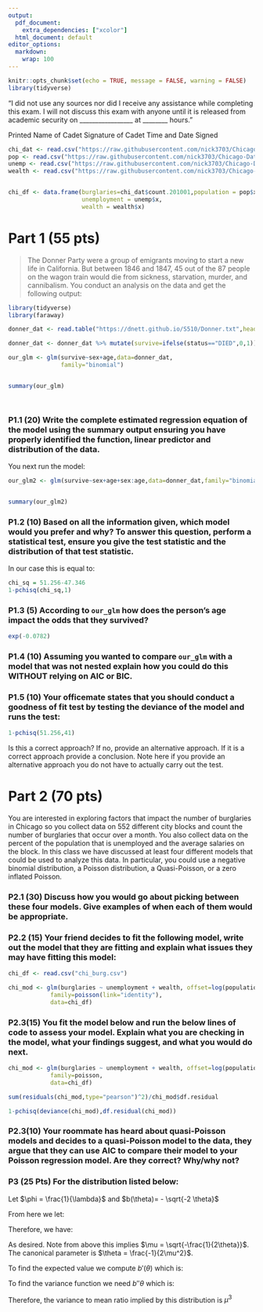 ```yaml
---
output:
  pdf_document:
    extra_dependencies: ["xcolor"]
  html_document: default
editor_options:
  markdown:
    wrap: 100
---
```


```r
knitr::opts_chunk$set(echo = TRUE, message = FALSE, warning = FALSE)
library(tidyverse)
```

\newcommand{\sol}[1]{\color{teal}  #1 \color{black}} 

\textbf{MA478 Generalized Linear Models (Spring 2024)} \hspace{1.5in} \textbf{Name:} \textcolor{red}{SOLUTION} \textbf{Midterm - 150 points}

\vspace{.25in}

\textbf{\underline{READ THESE INSTRUCTIONS CAREFULLY BEFORE YOU BEGIN.}}

```{=tex}
\begin{enumerate}
    \item This exam consists of this cover page and 8 pages of questions (total of 9 pages) worth a total of 150 points. You will have 75 minutes to complete this exam. 
    \item You are authorized to use your course notes and R/Rstudio (blank scripts only). You may NOT use any resources that are not on the authorized reference list, including computers, phones, the Internet, your textbook, and your classmates.
    \item All work written on this exam will be graded unless it is clearly marked through.  To receive full credit for your answer, you must show ALL mathematical work and provide explanations within the context of the associated research question. 
    \item Clearly indicate your final answer for questions that require calculations and \textbf{round all numbers to at least three significant digits}.
    \item Use a blank continuation sheet and clearly identify that the problem is continued both on the exam and on the continuation sheet.  Use one continuation sheet per problem continued.  Be sure to put your name on each continuation sheet.
    \item Cadets are \textbf{not} authorized to discuss the content, structure, or any other information about this exam until this exam has been released from academic security. Discussion includes all forms of written, electronic, and verbal communication. 
    \item Honor Acknowledgement Statement:  Sign and date the statement below when you have finished the exam and are ready to submit it for grading.
\end{enumerate}
```
"I did not use any sources nor did I receive any assistance while completing this exam. I will not discuss this exam with anyone until it is released from academic security on \_\_\_\_\_\_\_\_\_\_\_\_\_\_\_\_\_ at \_\_\_\_\_\_\_\_ hours."

\vspace{.5in}

\rule{1.7 in}{.5pt}\hspace{.5in}\rule{1.7 in}{.5pt}\hspace{.5in}\rule{1.7 in}{.5pt}

Printed Name of Cadet\hspace{.75 in} Signature of Cadet \hspace{.95 in} Time and Date Signed

\vspace{.25in}

```{=tex}
\begin{table}[hb]
\centering
\LARGE
\begin{tabular}{|l|c|c|c|c|}
\hline
Question & 1  & 2  & 3  & Total \\ \hline
Points   & 55 & 70 & 25 & 150   \\ \hline
Total    &    &    &    &       \\ \hline
\end{tabular}
\normalsize
\end{table}
```


```r
chi_dat <- read.csv("https://raw.githubusercontent.com/nick3703/Chicago-Data/master/crime.csv")
pop <- read.csv("https://raw.githubusercontent.com/nick3703/Chicago-Data/master/pop.csv")
unemp <- read.csv("https://raw.githubusercontent.com/nick3703/Chicago-Data/master/unemp.csv")
wealth <- read.csv("https://raw.githubusercontent.com/nick3703/Chicago-Data/master/wealth.csv")


chi_df <- data.frame(burglaries=chi_dat$count.201001,population = pop$x+1,
                     unemployment = unemp$x,
                     wealth = wealth$x)

```

\newpage

# Part 1 (55 pts)
<!-- (Write a fitted GLM from summary output) -->

> The Donner Party were a group of emigrants moving to start a new life in California. But between 1846 and 1847, 45 out of the 87 people on the wagon train would die from sickness, starvation, murder, and cannibalism. You conduct an analysis on the data and get the following output:


```r
library(tidyverse)
library(faraway)

donner_dat <- read.table("https://dnett.github.io/S510/Donner.txt",header=T)

donner_dat <- donner_dat %>% mutate(survive=ifelse(status=="DIED",0,1))

our_glm <- glm(survive~sex+age,data=donner_dat,
               family="binomial")


summary(our_glm)




```

### P1.1 (20) Write the complete estimated regression equation of the model using the summary output ensuring you have properly identified the function, linear predictor and distribution of the data.

```{=tex}
\textcolor{red}{Here we can write:}


```

\begin{align*}
i &= \mbox{person} \\
Z_i& = \mbox{1 if survived, 0 if died}\\
Z_i & \sim Bern(p_i)\\
\eta_i&=\log(\frac{p_i}{1-p_i})\\
\eta_i &= \beta_0 + \beta_1 x_{male} + \beta_2 x_{age}
\end{align*}


You next run the model:

```r

our_glm2 <- glm(survive~sex+age+sex:age,data=donner_dat,family="binomial")


summary(our_glm2)

```

### P1.2 (10) Based on all the information given, which model would you prefer and why? To answer this question, perform a statistical test, ensure you give the test statistic and the distribution of that test statistic.

```{=tex}
\textcolor{red}{As the models are nested we can use the change in deviance divided by the change in degrees of freedom (likelihood ratio test) to compare. Here our test statistic has 1 degree of freedom as we only have one additional parameter in our second model.}


```

\begin{align*}
\chi^2 &= \frac{\Delta \mbox{Deviance}}{\Delta \mbox{DF}}\\
\chi^2 & \sim \chi^2_1
\end{align*}

In our case this is equal to:

```r
chi_sq = 51.256-47.346
1-pchisq(chi_sq,1)

```



```{=tex}
\textcolor{red}{Therefore, we likely would conclude that the second model fits the data better, hence we should include the interaction term.}


```


### P1.3 (5)  According to `our_glm` how does the person's age impact the odds that they survived?

```{=tex}
\textcolor{red}{This is relatively straightforward, we need to exponentiate the coefficient for age which is:}


```


```r
exp(-0.0782)

```

```{=tex}
\textcolor{red}{Meaning, given a person's gender, for every year older an individual is their odds of surviving change by a factor of 0.925}


```


### P1.4 (10) Assuming you wanted to compare `our_glm` with a model that was not nested explain how you could do this WITHOUT relying on AIC or BIC. 

```{=tex}
\textcolor{red}{A few different ways to answer this, but I think the most straightforward would be to create a training set and a test set from the data, fit both models to the training set, then find the AUC, or percent misclassified, on the test set.}


```
### P1.5 (10) Your officemate states that you should conduct a goodness of fit test by testing the deviance of the model and runs the test:

```r
1-pchisq(51.256,41)

```

Is this a correct approach? If no, provide an alternative approach. If it is a correct approach provide a conclusion. Note here if you provide an alternative approach you do not have to actually carry out the test.

```{=tex}
\textcolor{red}{Unfortunately I put the wrong degrees of freedom in this, so if you identified that the df was wrong I gave you full credit. HOWEVER, the point of this is that we cannot rely on comparing our model to the saturated model using deviance for ungrouped data. For this question it would be better to conduct the Hosmer Lemeshow test or to create groups somehow in the data.}


```

# Part 2 (70 pts)


You are interested in exploring factors that impact the number of burglaries in Chicago so you collect data on 552 different city blocks and count the number of burglaries that occur over a month. You also collect data on the percent of the population that is unemployed and the average salaries on the block. In this class we have discussed at least four different models that could be used to analyze this data. In particular, you could use a negative binomial distribution, a Poisson distribution, a Quasi-Poisson, or a zero inflated Poisson. 

### P2.1 (30) Discuss how you would go about picking between these four models. Give examples of when each of them would be appropriate.

```{=tex}
\textcolor{red}{Let's start with the Poisson. Which is a very good place to start....  We would use the Poisson if our data were counts and we did not have any grouping. In general, we can think of the Poisson as the Binomial model when $n$ gets really big but $p$ is small. This seems reasonable in the case of burglaries as we don't think fo the number of houses out of XXX having been burgled. However, the drawback to the Poisson is that the mean and variance have a 1 to 1 relationship. The Poisson should probably be our default starting point for this example.}


\textcolor{red}{The next most complex model is probably the negative binomial distribution. We can think of the negative binomial as arising when the rate parameter of the Poisson has a gamma distribution. This means that we would expect the mechanism of interest, or $\lambda$, to manifest differently in different observations even if the covariates are the same. This model also allows for over dispersion and can be considered when our Poisson does not fit the data well.}

\textcolor{red}{The ZIP model has assumes there are two mechanisms that could potentially exist in our observations. Here we can think of either zeros arising because the area does not get burgled, or perhaps a zero arrises because a place is burgled but not reported to the police. This might be a reasonable asssumption and we can fit this model if the number of zeros in our dataset far exceed the number we would expect under a Poisson regression.}

\textcolor{red}{Likely the most complex model is the quasi-Poisson which allows for a free $\phi$ parameter changing the variance to mean ration of the Poisson. This would likely be appropriate if our data are overdispersed and we cannot think of any other way to fix it. The draw back for a Q-P is we don't necessarily know the distribution our data came from so we cannot generated new data from the model. Also, the confidence intervals for our covariates will likely be larger than the CIs from the Poisson.}

```

### P2.2 (15) Your friend decides to fit the following model, write out the model that they are fitting and explain what issues they may have fitting this model:


```r
chi_df <- read.csv("chi_burg.csv")

chi_mod <- glm(burglaries ~ unemployment + wealth, offset=log(population),
            family=poisson(link="identity"),
            data=chi_df)

```


```{=tex}

\textcolor{red}{This model assumes that there is a linear relationship between unemployment, wealth and the expected number of burglaries. While on the surface this might make sense, we see some issues if we write out the model:}

```

\begin{align*}
y_{ij} & = \mbox{Number of Burglaries at city block i during month j}\\
y_{i,j} &\sim Po (\lambda_{i,j})\\
\lambda_{i,j} &= \beta_0 + \beta_1 x_{unemp,i} + \beta_2 x_{wealth,i} + \log(Pop_i)
\end{align*}


```{=tex}

\textcolor{red}{The first thing we note that is that having a log offset doesn't really make sense in this model. Recall that the log offset came from assuming we had a log link and were interested in the number of events per person (which might still be of interest here, but we probably shouldn't structure the model like this). This is a relatively minor point. The major point, though, is that $\lambda$ must be a positive number but there's nothing constraining our $\beta$ terms to be positive. So therefore, we could get estimates of $\beta$ that result in a negative $\lambda$.}

```


### P2.3(15) You fit the model below and run the below lines of code to assess your model. Explain what you are checking in the model, what your findings suggest, and what you would do next.

```r


chi_mod <- glm(burglaries ~ unemployment + wealth, offset=log(population),
            family=poisson,
            data=chi_df)

sum(residuals(chi_mod,type="pearson")^2)/chi_mod$df.residual

1-pchisq(deviance(chi_mod),df.residual(chi_mod))

```


```{=tex}
\textcolor{red}{Looking at the output we see two things. The first is that our estimate of $\phi$ actually isn't too bad (it's relatively close to 1) but we fail our goodness of fit test. Therefore, we likely shouldn't jump to a Quasi-Poisson or a model accounting for over dispersion as we don't yet have evidence that over-dispersion is an issue. So, first we should consider if we are missing any other covariates in our model that may be of value in explaining the variance in our data. This likely is the case here as burglaries occur for a wide range of reasons outside of unemployment and wealth. We also would want to look at the Pearson residuals to see if we have any extreme outliers. Finally we would want to check the number of zeros and see if this is an issue compared to what we would expect.}


```


\newpage

### P2.3(10) Your roommate has heard about quasi-Poisson models and decides to a quasi-Poisson model to the data, they argue that they can use AIC to compare their model to your Poisson regression model. Are they correct? Why/why not? 


```{=tex}
\textcolor{red}{Recall that AIC is based on likelihood. As quasi-Poisson are fit via quasi-likelihood we cannot compute AIC. Nor could we compute a likelihood as we don't really know what distribution the data arose from.}


```
### P3 (25 Pts) For the distribution listed below:

```{=tex}
\begin{itemize}
  \item Show that it is part of the exponential dispersion family
  \item Identify the canonical parameter $\theta$
  \item Show that the expected value is $\mu$ and find the variance function (in terms of $\mu$)
\end{itemize}


$$f(y|\mu,\lambda) = \left(\frac{\lambda}{2 \pi y^3}\right)^{1/2}\exp\left(\frac{\lambda}{2\mu^2}\frac{(y-\mu)^2}{y}\right)$$


```


\textit{HINT:} Let $\phi = \frac{1}{\lambda}$ and $b(\theta)= - \sqrt{-2 \theta}$


\begin{align*}
f(y|\mu,\lambda) &= \left(\frac{\lambda}{2 \pi y^3}\right)^{1/2}\exp\left(\frac{\lambda}{2\mu^2}\frac{(y-\mu)^2}{y}\right)\\
&= \exp\left(\frac{1}{2}\log \lambda - \frac{1}{2}\log (2\pi y^3) + \frac{\lambda y}{2 \mu^2}-\frac{\lambda}{\mu}+\frac{\lambda}{2y}   \right)
\end{align*}

From here we let:
\begin{align*}
\phi &= \frac{1}{\lambda}\\
\theta &= \frac{-1}{2\mu^2}\\
b(\theta) &= - \sqrt{-2 \theta}\\
c(\phi,y) &= \frac{1}{2}\log \lambda - \frac{1}{2}\log (2\pi y^3)+\frac{\lambda}{2y} 
\end{align*}

Therefore, we have:

\begin{align*}
f(y|\theta,\phi) &= \exp \left(\frac{y \theta-b(\theta)}{\phi}+c(y,\phi)  \right)
\end{align*}

As desired. Note from above this implies $\mu = \sqrt{-\frac{1}{2\theta}}$. The canonical parameter is $\theta = \frac{-1}{2\mu^2}$.

To find the expected value we compute $b'(\theta)$ which is:

\begin{align*}
b'(\theta) &= \frac{1}{\sqrt{-2\theta}}\\
&= \frac{1}{\sqrt{-2\frac{-1}{2\mu^2}}}\\
&= \mu
\end{align*}

To find the variance function we need $b''{\theta}$ which is:

\begin{align*}
b''(\theta) &=   (-2 \theta)^{-3/2}\\
&=  (-2 \frac{-1}{2\mu^2})^{-3/2}\\
&= (\mu^2)^{3/2}\\
&= \mu^3
\end{align*}

Therefore, the variance to mean ratio implied by this distribution is $\mu^3$
